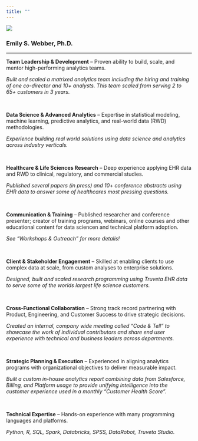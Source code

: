 ```yaml
---
title: ""
---
```


<img src="/Users/emilywebber/Documents/website_2025/Website/interview.png" style="display: inline-block; margin: 0" />

### Emily S. Webber, Ph.D.


---

**Team Leadership & Development** – Proven ability to build, scale, and mentor high-performing analytics teams.

*Built and scaled a matrixed analytics team including the hiring and training of one co-director and 10+ analysts.  This team scaled from serving 2 to 65+ customers in 3 years.*

&nbsp;

**Data Science & Advanced Analytics** – Expertise in statistical modeling, machine learning, predictive analytics, and real-world data (RWD) methodologies.

*Experience building real world solutions using data science and analytics across industry verticals.* 

&nbsp;

**Healthcare & Life Sciences Research** – Deep experience applying EHR data and RWD to clinical, regulatory, and commercial studies.

*Published several papers (in press) and 10+ conference abstracts using EHR data to answer some of healthcares most pressing questions.* 

&nbsp;

**Communication & Training** – Published researcher and conference presenter; creator of training programs, webinars, online courses and other educational content for data sciencen and technical platform adoption.

*See "Workshops & Outreach" for more detalis!*

&nbsp;

**Client & Stakeholder Engagement** – Skilled at enabling clients to use complex data at scale, from custom analyses to enterprise solutions.

*Designed, built and scaled research programming using Truveta EHR data to serve some of the worlds largest life science customers.*

&nbsp;

**Cross-Functional Collaboration** – Strong track record partnering with Product, Engineering, and Customer Success to drive strategic decisions.

*Created an internal, company wide meeting called "Code & Tell" to showcase the work of individual contributors and share end user experience with technical and business leaders across departments.*

&nbsp;

**Strategic Planning & Execution** – Experienced in aligning analytics programs with organizational objectives to deliver measurable impact.

*Built a custom in-house analytics report combining data from Salesforce, Billing, and Platform usage to provide unifying intelligence into the customer experience used in a monthly "Customer Health Score".* 


&nbsp;

**Technical Expertise** – Hands-on experience with many programming languages and platforms. 

*Python, R, SQL, Spark, Databricks, SPSS, DataRobot, Truveta Studio.*





<link rel="stylesheet" href="style.css" type="text/css" />
<script>
  (function(i,s,o,g,r,a,m){i['GoogleAnalyticsObject']=r;i[r]=i[r]||function(){
  (i[r].q=i[r].q||[]).push(arguments)},i[r].l=1*new Date();a=s.createElement(o),
  m=s.getElementsByTagName(o)[0];a.async=1;a.src=g;m.parentNode.insertBefore(a,m)
  })(window,document,'script','https://www.google-analytics.com/analytics.js','ga');

  ga('create', 'UA-91308049-1', 'auto');
  ga('send', 'pageview');

</script>



<!-- Go to www.addthis.com/dashboard to customize your tools --> <script type="text/javascript" src="//s7.addthis.com/js/300/addthis_widget.js#pubid=ra-589036a8549be1ce"></script>
